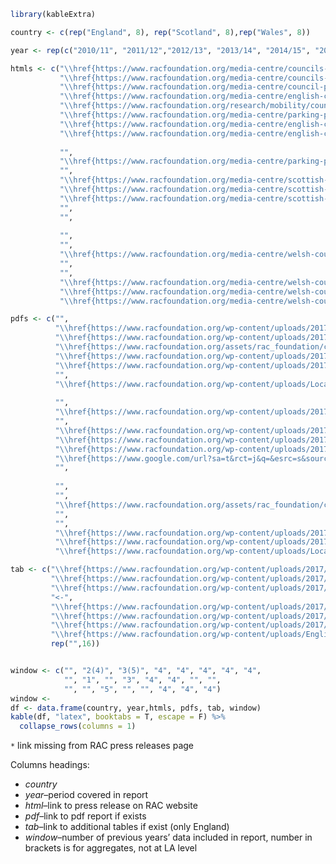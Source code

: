 ```r
library(kableExtra)

country <- c(rep("England", 8), rep("Scotland", 8),rep("Wales", 8))

year <- rep(c("2010/11", "2011/12","2012/13", "2013/14", "2014/15", "2015/16", "2016/17", "2017/18"),3)

htmls <- c("\\href{https://www.racfoundation.org/media-centre/councils-make-500-million-pounds-from-parking}{link}",
           "\\href{https://www.racfoundation.org/media-centre/councils-make-record-profit-parking-2012}{link}",
           "\\href{https://www.racfoundation.org/media-centre/council-parking-profits-surge-new-high}{link}",
           "\\href{https://www.racfoundation.org/media-centre/english-council-parking-profits-new-high-2013-2014-press-release}{link}",
           "\\href{https://www.racfoundation.org/research/mobility/council-parking-revenue-in-england-2014-15-david-leibling}{link}*",
           "\\href{https://www.racfoundation.org/media-centre/parking-profits-break-three-quarters-of-a-billion}{link}",
           "\\href{https://www.racfoundation.org/media-centre/english-council-parking-profits-up-ten-percent-2016-17}{link}",
           "\\href{https://www.racfoundation.org/media-centre/english-council-parking-profits-rise-again}{link}",
           
           "",
           "\\href{https://www.racfoundation.org/media-centre/parking-profits-in-scotland-revealed}{link}",
           "",
           "\\href{https://www.racfoundation.org/media-centre/scottish-council-parking-accounts-2013-14-press-release}{link}",
           "\\href{https://www.racfoundation.org/media-centre/scottish-council-parking-profit-up-again-2014-15}{link}",
           "\\href{https://www.racfoundation.org/media-centre/scottish-councils-parking-profits-top-40m-2015-16}{link}",
           "",
           "",
           
           "",
           "",
           "\\href{https://www.racfoundation.org/media-centre/welsh-councils-parking-accounts-2012-13-press-release}{link}",
           "",
           "",
           "\\href{https://www.racfoundation.org/media-centre/welsh-council-parking-profits-up-for-third-year}{link}",
           "\\href{https://www.racfoundation.org/media-centre/welsh-councils-parking-profits-inch-upwards-2016-2017}{link}",
           "\\href{https://www.racfoundation.org/media-centre/welsh-council-parking-profits-up-five-years-running}{link}")

pdfs <- c("",
          "\\href{https://www.racfoundation.org/wp-content/uploads/2017/11/local_authority_parking_finances_report_david_leibling_010813.pdf}{link}",
          "\\href{https://www.racfoundation.org/wp-content/uploads/2017/11/council_parking_accounts_2012-13_report_david_leibling.pdf}{link}",
          "\\href{https://www.racfoundation.org/assets/rac_foundation/content/downloadables/Local_Authority_Parking_Finances_England_2014_David_Leibling_December_2013-14.pdf}{link}",
          "\\href{https://www.racfoundation.org/wp-content/uploads/2017/11/Local_authority_parking_finances_England_2014-15_report_David_Leibling_December_2015.pdf}{link}",
          "\\href{https://www.racfoundation.org/wp-content/uploads/2017/11/Local_Authority_Finances_2015-16_Leibling_Nov_2016_final.pdf}{link}",
          "",
          "\\href{https://www.racfoundation.org/wp-content/uploads/Local_Authority_Parking_Finances_England_2017-18-Leibling_Final.pdf}{link}",
          
          "",
          "\\href{https://www.racfoundation.org/wp-content/uploads/2017/11/local_authority_parking_finances_scotland.pdf}{link}",
          "",
          "\\href{https://www.racfoundation.org/wp-content/uploads/2017/11/Local_authority_parking_finances_Scotland_2013-14_report_David_Leibling_May_2015.pdf}{link}",
          "\\href{https://www.racfoundation.org/wp-content/uploads/2017/11/local_authority_parking_finances_Scotland_2014-15_leibling_March_2016.pdf}{link}",
          "\\href{https://www.racfoundation.org/wp-content/uploads/2017/11/Local_authority_parking_finances_Scotland_2015-16.pdf}{link}",
          "\\href{https://www.google.com/url?sa=t&rct=j&q=&esrc=s&source=web&cd=1&cad=rja&uact=8&ved=2ahUKEwiDx9iWp4zhAhXhDWMBHf6ZAbYQFjAAegQIBBAC&url=https%3A%2F%2Fwww.racfoundation.org%2Fwp-content%2Fuploads%2FLocal_authority_parking_finances_Scotland_2016-17_Leibling.pdf&usg=AOvVaw2fU3JdI5G6nJh9LK4yu09y}{link}",
          "",
          
          "",
          "",
          "\\href{https://www.racfoundation.org/assets/rac_foundation/content/downloadables/local_parking_finances_wales_2012-13_leibling.pdf}{link}",
          "",
          "",
          "\\href{https://www.racfoundation.org/wp-content/uploads/2017/11/Local_authority_parking_finances_Wales-2015-16_Leibling.pdf}{link}",
          "\\href{https://www.racfoundation.org/wp-content/uploads/2017/11/Local_authority_parking_finances_Wales_2016-17_final_report.pdf}{link}",
          "\\href{https://www.racfoundation.org/wp-content/uploads/Local_authority_parking_finances_Wales_2017-18_final.pdf}{link}")

tab <- c("\\href{https://www.racfoundation.org/wp-content/uploads/2017/11/council-parking-revenue-outturn-summary-10-11.pdf}{link}",
         "\\href{https://www.racfoundation.org/wp-content/uploads/2017/11/parking_operations_revenue_outturn_for_all_english_councils_2011-12_data_table.pdf}{link}",
         "\\href{https://www.racfoundation.org/wp-content/uploads/2017/11/council_parking_accounts_2012-13_tables.pdf}{link}",
         "<-",
         "\\href{https://www.racfoundation.org/wp-content/uploads/2017/11/Local_Authority_Parking_Operations_Revenue_Outturn_for_England_2014-15_listed_by_size_of_surplus_and_alphabetic.pdf}{link}",
         "\\href{https://www.racfoundation.org/wp-content/uploads/2017/11/Local_Authority_Parking_Operations_Revenue_Outturn_for_England_2015-16_listed_by_size_of_surplus_and_alphabetically.pdf}{link}",
         "\\href{https://www.racfoundation.org/wp-content/uploads/2017/11/Local_Authority_Parking_Operations_Revenue_Outturn_for_England_2016-17_listed_by_size_of_surplus_and_alphabetically.pdf}{link}",
         "\\href{https://www.racfoundation.org/wp-content/uploads/English-council-parking-surpluses-2017-18-all-councils-ranked-A-Z.pdf}{link}",
         rep("",16))


window <- c("", "2(4)", "3(5)", "4", "4", "4", "4", "4",
            "", "1", "", "3", "4", "4", "", "",
            "", "", "5", "", "", "4", "4", "4")
window <- 
df <- data.frame(country, year,htmls, pdfs, tab, window)
kable(df, "latex", booktabs = T, escape = F) %>%
  collapse_rows(columns = 1)
```
`*` link missing from RAC press releases page


Columns headings:

* *country*
* *year*--period covered in report
* *html*--link to press release on RAC website
* *pdf*--link to pdf report if exists
* *tab*--link to additional tables if exist (only England)
* *window*--number of previous years' data included in report, number in brackets is for aggregates, not at LA level